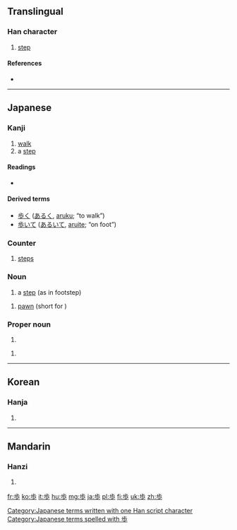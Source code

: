 {{also|步}}
==Translingual==

===Han character===
{{Han char|rn=77|rad=止|as=04|sn=8|four=|canj=X卜中一竹 (XYLMH), 卜中一竹 (YLMH)|ids=⿱[[止]][[少]]}}

# [[step]]

====References====
* {{Han ref|kx=0576.101|dkj=16284|dj=0966.110|hdz=21441.020|uh=6B69|ud=27497}}

----

==Japanese==

===Kanji===
{{ja-kanji|grade=2|rs=止04|style=s|kyu=步}}

# [[walk]]
# a [[step]]

====Readings====
* {{ja-readings
|goon=[[ぶ]] (bu)
|kanon=[[ほ]] (ho)
|kanyoon=[[ふ]] (fu)
|kun=[[あるく]] ([[歩く]], aruku), [[あゆむ]] ([[歩む]], ayumu), [[あゆみ]] ([[歩み]], ayumi)}}

====Derived terms====
* [[歩く]] ([[あるく]], [[aruku]]; “to walk”)
* [[歩いて]] ([[あるいて]], [[aruite]]; “on foot”)

===Counter===
{{ja-pos|k|counter|hira=ほ|rom=-ho}}

# [[steps]]

===Noun===
{{ja-noun|k|hira=ほ|rom=ho}}

# a [[step]] (as in footstep)

{{ja-noun|k|hira=ふ|rom=fu}}

# {{context|shogi|lang=ja|sort=ふ}} [[pawn]] (short for {{term|歩兵|tr=fuhyō|lang=ja}})

===Proper noun===
{{ja-pos|k|proper|hira=あゆみ|rom=Ayumi}}

# {{given name|female|lang=ja|sort=あゆみ}}

{{ja-pos|k|proper|hira=あゆむ|rom=Ayumu}}

# {{given name|male|lang=ja|sort=あゆむ}}

[[Category:Japanese terms written with one Han script character]]
[[Category:Japanese terms spelled with 歩]]
----

==Korean==

===Hanja===
{{ko-hanja|hangeul=보|eumhun=|rv=bo|mr=po|y=po}}

# {{defn|lang=ko|sort=止04}}

----

==Mandarin==

===Hanzi===
{{cmn-hanzi|pin=[[bù]] ([[bu4]])|wg=pu<sup>4</sup>}}

# {{defn|lang=cmn|sort=止04}}

[[fr:歩]]
[[ko:歩]]
[[it:歩]]
[[hu:歩]]
[[mg:歩]]
[[ja:歩]]
[[pl:歩]]
[[fi:歩]]
[[uk:歩]]
[[zh:歩]]